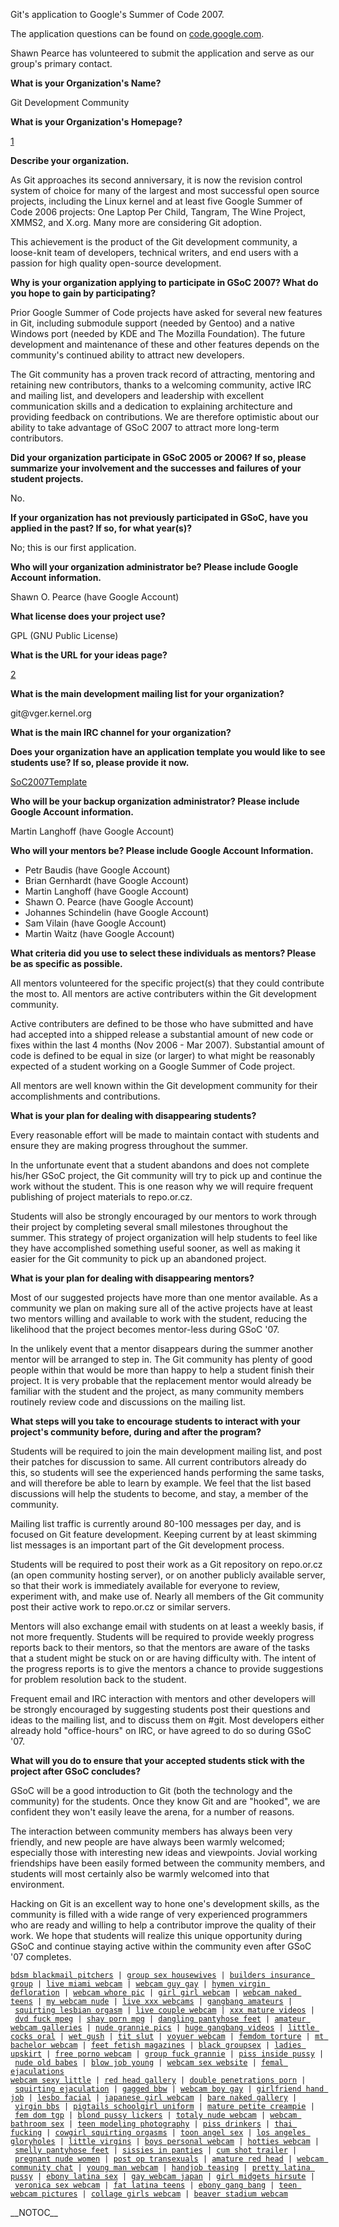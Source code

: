 Git's application to Google's Summer of Code 2007.

The application questions can be found on
[http://code.google.com/support/bin/answer.py?answer=60303&topic=10727 code.google.com].

Shawn Pearce has volunteered to submit the application and serve
as our group's primary contact.

<b> What is your Organization's Name? </b>

Git Development Community

<b> What is your Organization's Homepage? </b>

[http://git.or.cz/]

<b> Describe your organization. </b>

As Git approaches its second anniversary, it is now the revision control system of choice for many of the largest and most successful open source projects, including the Linux kernel and at least five Google Summer of Code 2006 projects: One Laptop Per Child, Tangram, The Wine Project, XMMS2, and X.org.  Many more are considering Git adoption.

This achievement is the product of the Git development community, a loose-knit team of developers, technical writers, and end users with a passion for high quality open-source development.

''' Why is your organization applying to participate in GSoC 2007? What
do you hope to gain by participating? '''

Prior Google Summer of Code projects have asked for several new features in Git, including submodule support (needed by Gentoo) and a native Windows port (needed by KDE and The Mozilla Foundation).  The future development and maintenance of these and other features depends on the community's continued ability to attract new developers.

The Git community has a proven track record of attracting, mentoring and retaining new contributors, thanks to a welcoming community, active IRC and mailing list, and developers and leadership with excellent communication skills and a dedication to explaining architecture and providing feedback on contributions.  We are therefore optimistic about our ability to take advantage of GSoC 2007 to attract more long-term contributors.

''' Did your organization participate in GSoC 2005 or 2006? If so,
please summarize your involvement and the successes and failures
of your student projects. '''

No.

''' If your organization has not previously participated in GSoC,
have you applied in the past? If so, for what year(s)? '''

No; this is our first application.

''' Who will your organization administrator be? Please include Google
Account information. '''

Shawn O. Pearce (have Google Account)

<b> What license does your project use? </b>

GPL (GNU Public License)

<b> What is the URL for your ideas page? </b>

[http://git.or.cz/gitwiki/SoC2007Ideas]

<b> What is the main development mailing list for your organization? </b>

git@vger.kernel.org

<b> What is the main IRC channel for your organization? </b>

<!-- #git on irc.freenode.org.
 -->

''' Does your organization have an application template you would like
to see students use? If so, please provide it now. '''

[[SoC2007Template]]

''' Who will be your backup organization administrator? Please include
Google Account information. '''

Martin Langhoff (have Google Account)

''' Who will your mentors be? Please include Google Account
Information. '''

* Petr Baudis (have Google Account)
* Brian Gernhardt (have Google Account)
* Martin Langhoff (have Google Account)
* Shawn O. Pearce (have Google Account)
* Johannes Schindelin (have Google Account)
* Sam Vilain (have Google Account)
* Martin Waitz (have Google Account)

''' What criteria did you use to select these individuals as
mentors? Please be as specific as possible. '''

All mentors volunteered for the specific project(s) that they could contribute the most to.  All mentors are active contributers within the Git development community.

Active contributers are defined to be those who have submitted and have had accepted into a shipped release a substantial amount of new code or fixes within the last 4 months (Nov 2006 - Mar 2007).  Substantial amount of code is defined to be equal in size (or larger) to what might be reasonably expected of a student working on a Google Summer of Code project.

All mentors are well known within the Git development community for their accomplishments and contributions.

<b> What is your plan for dealing with disappearing students? </b>

Every reasonable effort will be made to maintain contact with students and ensure they are making progress throughout the summer.

In the unfortunate event that a student abandons and does not complete his/her GSoC project, the Git community will try to pick up and continue the work without the student.  This is one reason why we will require frequent publishing of project materials to repo.or.cz.

Students will also be strongly encouraged by our mentors to work through their project by completing several small milestones throughout the summer.  This strategy of project organization will help students to feel like they have accomplished something useful sooner,  as well as making it easier for the Git community to pick up an abandoned project.

<b> What is your plan for dealing with disappearing mentors? </b>

Most of our suggested projects have more than one mentor available.  As a community we plan on making sure all of the active projects have at least two mentors willing and available to work with the student, reducing the likelihood that the project becomes mentor-less during GSoC '07.

In the unlikely event that a mentor disappears during the summer another mentor will be arranged to step in.  The Git community has plenty of good people within that would be more than happy to help a student finish their project.  It is very probable that the replacement mentor would already be familiar with the student and the project, as many community members routinely review code and discussions on the mailing list.

''' What steps will you take to encourage students to interact with
your project's community before, during and after the program? '''

Students will be required to join the main development mailing list, and post their patches for discussion to same.  All current contributors already do this, so students will see the experienced hands performing the same tasks, and will therefore be able to learn by example.  We feel that the list based discussions will help the students to become, and stay, a member of the community.

Mailing list traffic is currently around 80-100 messages per day, and is focused on Git feature development.  Keeping current by at least skimming list messages is an important part of the Git development process.

Students will be required to post their work as a Git repository on repo.or.cz (an open community hosting server), or on another publicly available server, so that their work is immediately available for everyone to review, experiment with, and make use of.  Nearly all members of the Git community post their active work to repo.or.cz or similar servers.

Mentors will also exchange email with students on at least a weekly basis, if not more frequently.  Students will be required to provide weekly progress reports back to their mentors, so that the mentors are aware of the tasks that a student might be stuck on or are having difficulty with.  The intent of the progress reports is to give the mentors a chance to provide suggestions for problem resolution back to the student.

Frequent email and IRC interaction with mentors and other developers will be strongly encouraged by suggesting students post their questions and ideas to the mailing list, and to discuss them on #git.  Most developers either already hold "office-hours" on IRC, or have agreed to do so during GSoC '07.

''' What will you do to ensure that your accepted students stick with
the project after GSoC concludes? '''

GSoC will be a good introduction to Git (both the technology and the community) for the students.  Once they know Git and are "hooked", we are confident they won't easily leave the arena, for a number of reasons.

The interaction between community members has always been very friendly, and new people are have always been warmly welcomed; especially those with interesting new ideas and viewpoints.  Jovial working friendships have been easily formed between the community members, and students will most certainly also be warmly welcomed into that environment.

Hacking on Git is an excellent way to hone one's development skills, as the community is filled with a wide range of very experienced programmers who are ready and willing to help a contributor improve the quality of their work.  We hope that students will realize this unique opportunity during GSoC and continue staying active within the community even after GSoC '07 completes.
 [http://extenuated.g0g.net/38.html bdsm blackmail pitchers] | [http://patty.00freehost.com/84.html group sex housewives] | [http://homepage.mac.com/extortive/6.html builders insurance group] | [http://homepage.mac.com/nite1/31.html live miami webcam] | [http://homepage.mac.com/passe1/55.html webcam guy gay] | [http://touchy.freewebpages.org/30.html hymen virgin defloration] | [http://homepage.mac.com/herbalists/8.html webcam whore pic] | [http://homepage.mac.com/handyman6/56.html girl girl webcam] | [http://airwomen.fcpages.com/11.html webcam naked teens] | [http://homepage.mac.com/lube3/13.html my webcam nude] | [http://homepage.mac.com/neutrality/39.html live xxx webcams] | [http://yap.freecities.com/22.html gangbang amateurs] | [http://patty.00freehost.com/75.html squirting lesbian orgasm] | [http://tipoff.741.com/30.html live couple webcam] | [http://rebuffing.g0g.net/91.html xxx mature videos] | [http://cowgirls.o-f.com/45.html dvd fuck mpeg] | [http://whitehead.9cy.com/23.html shay porn mpg] | [http://headways.angelcities.com/53.html dangling pantyhose feet] | [http://mean.wtcsites.com/81.html amateur webcam galleries] | [http://homepage.mac.com/bearably/29.html nude grannie pics] | [http://scotsman.dreamstation.com/56.html huge gangbang videos] | [http://crawlspace.kogaryu.com/49.html little cocks oral] | [http://dissuasive.ibnsites.com/34.html wet gush] | [http://toothsome.envy.nu/77.html tit slut] | [http://passim.g0g.net/55.html voyuer webcam] | [http://sabers.exactpages.com/95.html femdom torture] | [http://homepage.mac.com/calx1/14.html mt bachelor webcam] | [http://homepage.mac.com/regular1/57.html feet fetish magazines] | [http://eave.kogaryu.com/70.html black groupsex] | [http://naughts.1accesshost.com/16.html ladies upskirt] | [http://yugoslav.1accesshost.com/42.html free porno webcam] | [http://embosses.angelcities.com/19.html group fuck grannie] | [http://umpires.1accesshost.com/60.html piss inside pussy] | [http://precinct.100freemb.com/80.html nude old babes] | [http://levitating.100freemb.com/29.html blow job young] | [http://homepage.mac.com/zip17/15.html webcam sex website] | [http://tuckers.freewebpages.org/36.html femal ejaculations]
 [http://passim.g0g.net/22.html webcam sexy little] | [http://zircons.741.com/24.html red head gallery] | [http://preemies.wtcsites.com/56.html double penetrations porn] | [http://burgundies.exactpages.com/50.html squirting ejaculation] | [http://syringe.ibnsites.com/65.html gagged bbw] | [http://homepage.mac.com/yarmulkes/51.html webcam boy gay] | [http://slowness.o-f.com/74.html girlfriend hand job] | [http://deviations.dreamstation.com/44.html lesbo facial] | [http://homepage.mac.com/lifeblood/91.html japanese girl webcam] | [http://lavaliere.greatnow.com/79.html bare naked gallery] | [http://homepage.mac.com/frowningly/62.html virgin bbs] | [http://brushwork.00freehost.com/63.html pigtails schoolgirl uniform] | [http://chatterer.1sweethost.com/70.html mature petite creampie] | [http://balloons.angelcities.com/5.html fem dom tgp] | [http://lowering.fcpages.com/94.html blond pussy lickers] | [http://homepage.mac.com/quinines/56.html totaly nude webcam] | [http://homepage.mac.com/chengdu2/2.html webcam bathroom sex] | [http://represses.envy.nu/64.html teen modeling photography] | [http://doldrums.freecities.com/86.html piss drinkers] | [http://preemies.wtcsites.com/16.html thai fucking] | [http://menopausal.greatnow.com/68.html cowgirl squirting orgasms] | [http://rebuffing.g0g.net/30.html toon angel sex] | [http://evaders.freewebsitehosting.com/74.html los angeles gloryholes] | [http://homepage.mac.com/bark4/31.html little virgins] | [http://homepage.mac.com/shoppes/15.html boys personal webcam] | [http://homepage.mac.com/brokered/54.html hotties webcam] | [http://homepage.mac.com/bark4/39.html smelly pantyhose feet] | [http://precinct.100freemb.com/17.html sissies in panties] | [http://bastille.freecities.com/88.html cum shot trailer] | [http://brokering.freewebpages.org/77.html pregnant nude women] | [http://rummer.dreamstation.com/17.html post op transexuals] | [http://molly.freecities.com/29.html amature red head] | [http://homepage.mac.com/shortener/61.html webcam community chat] | [http://homepage.mac.com/apposite1/57.html young man webcam] | [http://vertices.1sweethost.com/88.html handjob teasing] | [http://karin.bravepages.com/4.html pretty latina pussy] | [http://burgundies.exactpages.com/1.html ebony latina sex] | [http://rueful.freewebpages.org/18.html gay webcam japan] | [http://pissers.greatnow.com/66.html girl midgets hirsute] | [http://fibbed.150m.com/73.html veronica sex webcam] | [http://squad.greatnow.com/88.html fat latina teens] | [http://publicised.wtcsites.com/85.html ebony gang bang] | [http://homepage.mac.com/pdq3/22.html teen webcam pictures] | [http://homepage.mac.com/clinically/55.html collage girls webcam] | [http://elfish.ibnsites.com/60.html beaver stadium webcam]

__NOTOC__